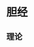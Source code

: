 = 胆经 =

== 理论 ==
{{{class="brush:text"
深夜11:00~1:00【胆经，勿熬夜】

《子时》血气流注于胆，称为「足少阳胆经」，此时天地磁场最强，胆经会引导人体阳气下降，是身体进入休养及修复的开始；
熬夜会致胆火上逆，引发失眠、头痛、忧愁易思等多种神经症状，因此宜多休养。
}}}

{{http:pic/胆经图.jpg}}
